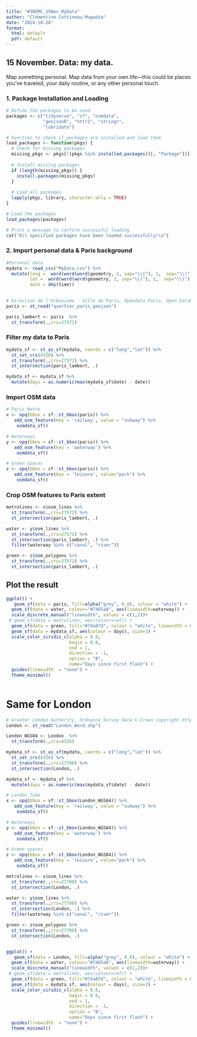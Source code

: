 ```yaml
---
title: "#30DMC_15Nov_MyData"
author: "Clémentine Cottineau-Mugadza"
date: "2024-10-28"
format: 
  html: default
  pdf: default
---
```


## 15 November. Data: my data. 

Map something personal. Map data from your own life—this could be places you’ve traveled, your daily routine, or any other personal touch. 

### 1. Package Installation and Loading

```r
# Define the packages to be used
packages <- c("tidyverse", "sf", "osmdata",
              "geojsonR", "httr2", "stringr",
              "lubridate")

# Function to check if packages are installed and load them
load_packages <- function(pkgs) {
  # Check for missing packages
  missing_pkgs <- pkgs[!(pkgs %in% installed.packages()[, "Package"])]
  
  # Install missing packages
  if (length(missing_pkgs)) {
    install.packages(missing_pkgs)
  }
  
  # Load all packages
  lapply(pkgs, library, character.only = TRUE)
}

# Load the packages
load_packages(packages)

# Print a message to confirm successful loading
cat("All specified packages have been loaded successfully!\n")

```

### 2. Import personal data & Paris background

```r
#Parsonal data
mydata <- read_csv("MyData.csv") %>%
  mutate(long =  word(word(word(geometry, 2, sep="\\("), 1,  sep="\\)"), 1, sep="\\ "),
         lat =  word(word(word(geometry, 2, sep="\\("), 1,  sep="\\)"), 2, sep="\\ "),
         date = dmy(time))
  

# Direction de l'Urbanisme - Ville de Paris, Opendata Paris, Open Database License (ODbL) https://opendata.paris.fr/explore/dataset/quartier_paris/export/?disjunctive.c_ar&location=12,48.85889,2.34692&basemap=jawg.streets
paris <- st_read("quartier_paris.geojson") 

paris_lambert <- paris  %>%
  st_transform(.,crs=27572)
```

### Filter my data to Paris

```r
mydata_sf <- st_as_sf(mydata, coords = c("long","lat")) %>%
  st_set_crs(4326) %>%
  st_transform(.,crs=27572) %>% 
  st_intersection(paris_lambert, .) 

mydata_sf <- mydata_sf %>%
  mutate(days = as.numeric(max(mydata_sf$date) - date))

```

### Import OSM data

```r
# Paris Metro
x <- opq(bbox = sf::st_bbox(paris)) %>%
   add_osm_feature(key = 'railway', value = "subway") %>%
    osmdata_sf() 

# Waterways
y <- opq(bbox = sf::st_bbox(paris)) %>%
   add_osm_feature(key = 'waterway') %>%
    osmdata_sf() 

# Green spaces
z <- opq(bbox = sf::st_bbox(paris)) %>%
   add_osm_feature(key = 'leisure', value="park") %>%
    osmdata_sf() 
```

### Crop OSM features to Paris extent

```r
metrolines <- x$osm_lines %>%
  st_transform(.,crs=27572) %>%
  st_intersection(paris_lambert, .)

water <- y$osm_lines %>%
  st_transform(.,crs=27572) %>%
  st_intersection(paris_lambert, .) %>%
  filter(waterway %in% c("canal", "river"))

green <- z$osm_polygons %>%
  st_transform(.,crs=27572) %>%
  st_intersection(paris_lambert, .)
```

## Plot the result

```r
ggplot() +
   geom_sf(data = paris, fill=alpha("grey", 0.8), colour = "white") +
  geom_sf(data = water, colour="#7485a8", aes(linewidth=waterway)) +
  scale_discrete_manual("linewidth", values = c(1,2))+
 # geom_sf(data = metrolines, aes(colour=ref)) +
  geom_sf(data = green, fill="#74a87d", colour = "white", linewidth = 0) +
  geom_sf(data = mydata_sf, aes(colour = days), size=3) +
  scale_color_viridis_c(alpha = 0.8,
                        begin = 0.6,
                        end = 1,
                        direction = -1,
                        option = "B", 
                        name="Days since first flash") +
  guides(linewidth  = "none") +
  theme_minimal()
  

```
# Same for London
```r


# Greater London Authority, Ordnance Survey data © Crown copyright https://data.london.gov.uk/dataset/statistical-gis-boundary-files-london
London <- st_read("London_Ward.shp") 

London_WGS84 <- London  %>%
  st_transform(.,crs=4326)

mydata_sf <- st_as_sf(mydata, coords = c("long","lat")) %>%
  st_set_crs(4326) %>%
  st_transform(.,crs=27700) %>% 
  st_intersection(London, .) 

mydata_sf <- mydata_sf %>%
  mutate(days = as.numeric(max(mydata_sf$date) - date))

# London Tube
x <- opq(bbox = sf::st_bbox(London_WGS84)) %>%
   add_osm_feature(key = 'railway', value = "subway") %>%
    osmdata_sf() 

# Waterways
y <- opq(bbox = sf::st_bbox(London_WGS84)) %>%
   add_osm_feature(key = 'waterway') %>%
    osmdata_sf() 

# Green spaces
z <- opq(bbox = sf::st_bbox(London_WGS84)) %>%
   add_osm_feature(key = 'leisure', value="park") %>%
    osmdata_sf() 

metrolines <- x$osm_lines %>%
  st_transform(.,crs=27700) %>%
  st_intersection(London, .)

water <- y$osm_lines %>%
  st_transform(.,crs=27700) %>%
  st_intersection(London, .) %>%
  filter(waterway %in% c("canal", "river"))

green <- z$osm_polygons %>%
  st_transform(.,crs=27700) %>%
  st_intersection(London, .)


ggplot() +
   geom_sf(data = London, fill=alpha("grey", 0.8), colour = "white") +
  geom_sf(data = water, colour="#7485a8", aes(linewidth=waterway)) +
  scale_discrete_manual("linewidth", values = c(1,2))+
 # geom_sf(data = metrolines, aes(colour=ref)) +
  geom_sf(data = green, fill="#74a87d", colour = "white", linewidth = 0) +
  geom_sf(data = mydata_sf, aes(colour = days), size=3) +
  scale_color_viridis_c(alpha = 0.8,
                        begin = 0.6,
                        end = 1,
                        direction = -1,
                        option = "B", 
                        name="Days since first flash") +
  guides(linewidth  = "none") +
  theme_minimal()


```

